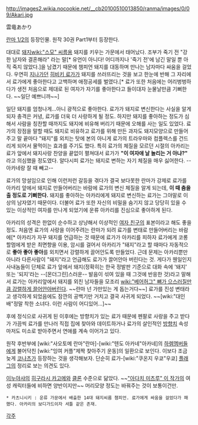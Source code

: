 http://images2.wikia.nocookie.net/__cb20100510013850/ranma/images/0/09/Akari.jpg

雲竜あかり

[[란마 1/2]]의 등장인물. 원작 30권 Part1부터 등장한다.

대대로 [[돼지]][[wiki:"스모" 씨름]]용 돼지를 키우는 가문에서 태어났다. 조부가 죽기 전 "강한 남자와 결혼해라" 라는 말[* 유언이 아니다! 어디까지나 '죽기 전'에 남긴 말일 뿐 아직 죽지 않았다.]을 남겼기 때문에 챔피언 돼지를 대동하며 만나는 남자마다 싸움을 걸었다. 우연히 [[지나가던]] [[히비키 료가]]가 돼지를 쓰러뜨리는 것을 보고 한눈에 반해 그 자리에서 료가에게 좋아한다고 고백하며 애정공세를 벌였다.[* 료가 또한 처음에는 어리벙벙하다가 생전 처음으로 제대로 된 여자가 자기를 좋아한다고 들이대자 눈물날만큼 기뻐한다. ~~일단 예쁘니까~~] 

일단 돼지를 엄청나게...아니 광적으로 좋아한다. 료가가 돼지로 변신한다는 사실을 알게 되자 충격은 커녕, 료가를 더욱 더 사랑하게 될 정도. 하지만 돼지를 좋아하는 정도가 심해서 사람을 칭찬할 때까지도 돼지에 비유해 버리기 때문에 오해를 사는 일도 있었다. 료가의 장점을 말할 때도 돼지로 비유하고 료가를 위해 만든 과자도 돼지모양으로 만들어주고 말 끝마다 "돼지"를 외치는 탓에 본의 아니게 료가의 트라우마와 컴플렉스를 건드리게 되어서 물먹이는 효과를 주기도 했다. 특히 료가의 체질을 모르던 시절의 아카리는 료가 앞에서 돼지사랑 찬양을 끝없이 펼쳐대서 료가가 '''"이 여자애 날 놀리는 거 아냐?"''' 라고 의심했을 정도였다. 알다시피 료가는 돼지로 변하는 자기 체질을 매우 싫어한다. --아카네랑 잘 때 빼고--

료가의 망설임으로 인해 이런저런 갈등을 겪다가 결국 보다못한 란마가 강제로 료가를 아카리 앞에서 돼지로 만들어버리는 바람에 료가의 변신 체질을 알게 되는데, '''이 때 춤을 출 정도로 기뻐한다.''' 돼지를 좋아하는 아카리에게 돼지로 변신하는 료가는 그야말로 이상의 남자였기 때문이다. 더불어 료가 또한 자신의 비밀을 숨기지 않고 당당히 있을 수 있는 이상적인 여자를 만나게 되었기에 운류 아카리를 진심으로 좋아하게 된다.

아카리의 성격은 한없이 순수하고 상냥해서 이상적인 [[여자 친구]]의 표본이라고 해도 좋을 정도. 처음엔 료가의 사랑을 이어주려는 란마가 되려 료가를 변태로 만들어버리는 바람에[* 아카리가 자꾸 돼지를 언급하는 것 때문에 료가가 아카리를 피하자 료가에게 코롱 할멈에게 받은 최면향을 이용, 암시를 걸어서 아카리가 "돼지"라고 할 때마다 자동적으로 '''좋아 좋아 좋아'''를 외치면서 강렬하게 끌어안도록 만들었다. 근데 문제는 아카리뿐만 아니라 다른사람이 "돼지"라고 언급해도 료가가 끌어안아 버린다는 것. 게다가 웬일인지 사내놈들이 단체로 료가 앞에서 돼지(정확히는 한국 정발판 기준으로 대화 속에 '돼지' 또는 '되지'라는 --[몬더그린]스러운-- 발음이 섞여 있을 때 그것에 반응한 것)라고 말해서 료가는 아카리앞에서 돼지를 외친 남자들을 모조리 [[wiki:"베어허그" 뼈가 으스러질만큼 강렬하게 끌어안아버린다]]. ~~란마 넌 가만있는 게 돕는거다~~] 료가를 진성 변태라고 생각하게 되었음에도 잠깐의 공백기만 거치고 결국 사귀게 되었다. ~~[wiki:"대인배"정말 착한 소녀다. 이런 사람이 어디있어...]~~

후에 정식으로 사귀게 된 이후에는 방향치가 있는 료가 때문에 펜팔로 사랑을 주고 받다가 가끔씩 료가를 만나러 직접 집에 찾아와 데이트하거나 료가의 살인적인 [[방향치]] 속성마저도 미소로 받아주면서 연애를 계속 이어가고 있다. 

원작 후반부에 [wiki:"사오토메 란마"란마]-[wiki:"텐도 아카네"아카네]의 [[하렘]]멤버들에게 불어닥친 [wiki:"잉여 커플"제짝 찾아주기 운동]의 일환으로 보인다. 이보다 조금 늦게 [[코나츠]]가 등장하는 것을 생각해보자. 단순히 료가-[wiki:"쿠온지 우쿄"우쿄] [[플래그]]의 정리로 보는 의견도 있다.

[[이누야샤]]의 [[히구라시 카고메]]와 [[클론]] 수준으로 닮았다. ~~[["아다치 미츠루" 이 작가]]의 여성 캐릭터들에 비하면 양반이지만~~ 머리모양 정도는 바꿔주는 것이 보통이건만.


 * 카츠니시키 : 운류 가문에서 배출한 14대 돼지씨름 챔피언. 료가에게 싸움을 걸었다가 패했다. 아카리의 보디가드이자 셔틀 같은 존재.
[[각주]]
